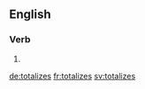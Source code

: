 ==English==

===Verb===
{{head|en|verb form}}

# {{en-third-person singular of|totalize}}

[[de:totalizes]]
[[fr:totalizes]]
[[sv:totalizes]]